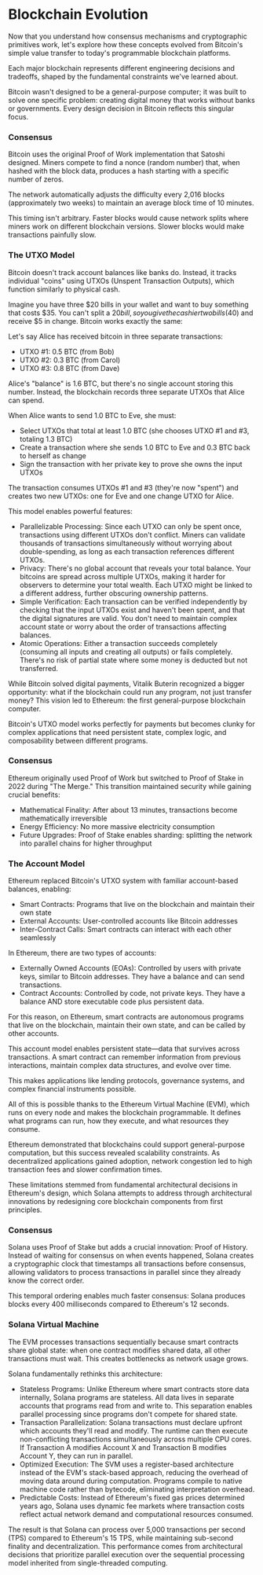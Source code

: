 
# Blockchain Evolution

Now that you understand how consensus mechanisms and cryptographic primitives work, let's explore how these concepts evolved from Bitcoin's simple value transfer to today's programmable blockchain platforms. 

Each major blockchain represents different engineering decisions and tradeoffs, shaped by the fundamental constraints we've learned about.

<ArticleSection name="Bitcoin" id="bitcoin" level="h2" />

Bitcoin wasn't designed to be a general-purpose computer; it was built to solve one specific problem: creating digital money that works without banks or governments. Every design decision in Bitcoin reflects this singular focus.

### Consensus

Bitcoin uses the original Proof of Work implementation that Satoshi designed. Miners compete to find a nonce (random number) that, when hashed with the block data, produces a hash starting with a specific number of zeros. 

The network automatically adjusts the difficulty every 2,016 blocks (approximately two weeks) to maintain an average block time of 10 minutes.

This timing isn't arbitrary. Faster blocks would cause network splits where miners work on different blockchain versions. Slower blocks would make transactions painfully slow.

### The UTXO Model 

Bitcoin doesn't track account balances like banks do. Instead, it tracks individual "coins" using UTXOs (Unspent Transaction Outputs), which function similarly to physical cash.

Imagine you have three $20 bills in your wallet and want to buy something that costs $35. You can't split a $20 bill, so you give the cashier two bills ($40) and receive $5 in change. Bitcoin works exactly the same:

Let's say Alice has received bitcoin in three separate transactions:
- UTXO #1: 0.5 BTC (from Bob)
- UTXO #2: 0.3 BTC (from Carol)
- UTXO #3: 0.8 BTC (from Dave)

Alice's "balance" is 1.6 BTC, but there's no single account storing this number. Instead, the blockchain records three separate UTXOs that Alice can spend.

When Alice wants to send 1.0 BTC to Eve, she must:
- Select UTXOs that total at least 1.0 BTC (she chooses UTXO #1 and #3, totaling 1.3 BTC)
- Create a transaction where she sends 1.0 BTC to Eve and 0.3 BTC back to herself as change
- Sign the transaction with her private key to prove she owns the input UTXOs

The transaction consumes UTXOs #1 and #3 (they're now "spent") and creates two new UTXOs: one for Eve and one change UTXO for Alice.

This model enables powerful features:
- Parallelizable Processing: Since each UTXO can only be spent once, transactions using different UTXOs don't conflict. Miners can validate thousands of transactions simultaneously without worrying about double-spending, as long as each transaction references different UTXOs.
- Privacy: There's no global account that reveals your total balance. Your bitcoins are spread across multiple UTXOs, making it harder for observers to determine your total wealth. Each UTXO might be linked to a different address, further obscuring ownership patterns.
- Simple Verification: Each transaction can be verified independently by checking that the input UTXOs exist and haven't been spent, and that the digital signatures are valid. You don't need to maintain complex account state or worry about the order of transactions affecting balances.
- Atomic Operations: Either a transaction succeeds completely (consuming all inputs and creating all outputs) or fails completely. There's no risk of partial state where some money is deducted but not transferred.

<ArticleSection name="Ethereum" id="ethereum" level="h2" />

While Bitcoin solved digital payments, Vitalik Buterin recognized a bigger opportunity: what if the blockchain could run any program, not just transfer money? This vision led to Ethereum: the first general-purpose blockchain computer.

Bitcoin's UTXO model works perfectly for payments but becomes clunky for complex applications that need persistent state, complex logic, and composability between different programs.

### Consensus

Ethereum originally used Proof of Work but switched to Proof of Stake in 2022 during "The Merge." This transition maintained security while gaining crucial benefits:
- Mathematical Finality: After about 13 minutes, transactions become mathematically irreversible
- Energy Efficiency: No more massive electricity consumption
- Future Upgrades: Proof of Stake enables sharding: splitting the network into parallel chains for higher throughput

### The Account Model

Ethereum replaced Bitcoin's UTXO system with familiar account-based balances, enabling:
- Smart Contracts: Programs that live on the blockchain and maintain their own state
- External Accounts: User-controlled accounts like Bitcoin addresses
- Inter-Contract Calls: Smart contracts can interact with each other seamlessly

In Ethereum, there are two types of accounts:
- Externally Owned Accounts (EOAs): Controlled by users with private keys, similar to Bitcoin addresses. They have a balance and can send transactions.
- Contract Accounts: Controlled by code, not private keys. They have a balance AND store executable code plus persistent data.

For this reason, on Ethereum, smart contracts are autonomous programs that live on the blockchain, maintain their own state, and can be called by other accounts.

This account model enables persistent state—data that survives across transactions. A smart contract can remember information from previous interactions, maintain complex data structures, and evolve over time. 

This makes applications like lending protocols, governance systems, and complex financial instruments possible.

All of this is possible thanks to the Ethereum Virtual Machine (EVM), which runs on every node and makes the blockchain programmable. It defines what programs can run, how they execute, and what resources they consume.

<ArticleSection name="Solana" id="solana" level="h2" />

Ethereum demonstrated that blockchains could support general-purpose computation, but this success revealed scalability constraints. As decentralized applications gained adoption, network congestion led to high transaction fees and slower confirmation times. 

These limitations stemmed from fundamental architectural decisions in Ethereum's design, which Solana attempts to address through architectural innovations by redesigning core blockchain components from first principles.

### Consensus

Solana uses Proof of Stake but adds a crucial innovation: Proof of History. Instead of waiting for consensus on when events happened, Solana creates a cryptographic clock that timestamps all transactions before consensus, allowing validators to process transactions in parallel since they already know the correct order.

This temporal ordering enables much faster consensus: Solana produces blocks every 400 milliseconds compared to Ethereum's 12 seconds.

### Solana Virtual Machine 

The EVM processes transactions sequentially because smart contracts share global state: when one contract modifies shared data, all other transactions must wait. This creates bottlenecks as network usage grows.

Solana fundamentally rethinks this architecture:
- Stateless Programs: Unlike Ethereum where smart contracts store data internally, Solana programs are stateless. All data lives in separate accounts that programs read from and write to. This separation enables parallel processing since programs don't compete for shared state.
- Transaction Parallelization: Solana transactions must declare upfront which accounts they'll read and modify. The runtime can then execute non-conflicting transactions simultaneously across multiple CPU cores. If Transaction A modifies Account X and Transaction B modifies Account Y, they can run in parallel.
- Optimized Execution: The SVM uses a register-based architecture instead of the EVM's stack-based approach, reducing the overhead of moving data around during computation. Programs compile to native machine code rather than bytecode, eliminating interpretation overhead.
- Predictable Costs: Instead of Ethereum's fixed gas prices determined years ago, Solana uses dynamic fee markets where transaction costs reflect actual network demand and computational resources consumed.

The result is that Solana can process over 5,000 transactions per second (TPS) compared to Ethereum's 15 TPS, while maintaining sub-second finality and decentralization. This performance comes from architectural decisions that prioritize parallel execution over the sequential processing model inherited from single-threaded computing.